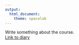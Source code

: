 ```yaml
---
output:
  html_document:
    theme: spacelab
---
```


Write something about the course.  
[Link to diary](https://lauripah.github.io/IODS-project/)

